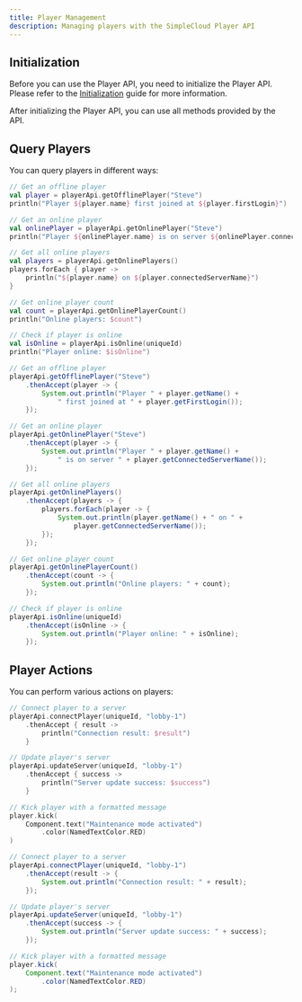 ```yaml
---
title: Player Management
description: Managing players with the SimpleCloud Player API
---
```


## Initialization

Before you can use the Player API, you need to initialize the Player API. Please refer to the [Initialization](/developers/droplets/player/initialization) guide for more information.

After initializing the Player API, you can use all methods provided by the API.

## Query Players

You can query players in different ways:

```kotlin tab="Kotlin"
// Get an offline player
val player = playerApi.getOfflinePlayer("Steve")
println("Player ${player.name} first joined at ${player.firstLogin}")

// Get an online player
val onlinePlayer = playerApi.getOnlinePlayer("Steve")
println("Player ${onlinePlayer.name} is on server ${onlinePlayer.connectedServerName}")

// Get all online players
val players = playerApi.getOnlinePlayers()
players.forEach { player ->
    println("${player.name} on ${player.connectedServerName}")
}

// Get online player count
val count = playerApi.getOnlinePlayerCount()
println("Online players: $count")

// Check if player is online
val isOnline = playerApi.isOnline(uniqueId)
println("Player online: $isOnline")
```

```java tab="Java"
// Get an offline player
playerApi.getOfflinePlayer("Steve")
    .thenAccept(player -> {
        System.out.println("Player " + player.getName() +
            " first joined at " + player.getFirstLogin());
    });

// Get an online player
playerApi.getOnlinePlayer("Steve")
    .thenAccept(player -> {
        System.out.println("Player " + player.getName() +
            " is on server " + player.getConnectedServerName());
    });

// Get all online players
playerApi.getOnlinePlayers()
    .thenAccept(players -> {
        players.forEach(player -> {
            System.out.println(player.getName() + " on " +
                player.getConnectedServerName());
        });
    });

// Get online player count
playerApi.getOnlinePlayerCount()
    .thenAccept(count -> {
        System.out.println("Online players: " + count);
    });

// Check if player is online
playerApi.isOnline(uniqueId)
    .thenAccept(isOnline -> {
        System.out.println("Player online: " + isOnline);
    });
```

## Player Actions

You can perform various actions on players:

```kotlin tab="Kotlin"
// Connect player to a server
playerApi.connectPlayer(uniqueId, "lobby-1")
    .thenAccept { result ->
        println("Connection result: $result")
    }

// Update player's server
playerApi.updateServer(uniqueId, "lobby-1")
    .thenAccept { success ->
        println("Server update success: $success")
    }

// Kick player with a formatted message
player.kick(
    Component.text("Maintenance mode activated")
        .color(NamedTextColor.RED)
)
```

```java tab="Java"
// Connect player to a server
playerApi.connectPlayer(uniqueId, "lobby-1")
    .thenAccept(result -> {
        System.out.println("Connection result: " + result);
    });

// Update player's server
playerApi.updateServer(uniqueId, "lobby-1")
    .thenAccept(success -> {
        System.out.println("Server update success: " + success);
    });

// Kick player with a formatted message
player.kick(
    Component.text("Maintenance mode activated")
        .color(NamedTextColor.RED)
);
```
